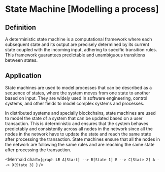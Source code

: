 
# State Machine [Modelling a process]

## Definition

A deterministic state machine is a computational framework where each subsequent state and its output are precisely determined by its current state coupled with the incoming input, adhering to specific transition rules. This framework guarantees predictable and unambiguous transitions between states.

## Application

State machines are used to model processes that can be described as a sequence of states, where the system moves from one state to another based on input. They are widely used in software engineering, control systems, and other fields to model complex systems and processes.

In distributed systems and specially blockchains, state machines are used to model the state of a system that can be updated based on a user transaction. This is deterministic and ensures that the system behaves predictably and consistently across all nodes in the network since all the nodes in the network have to update the state and reach the same state after processing the transaction. State machines ensure that all the nodes in the network are following the same rules and are reaching the same state after processing the transaction.

<Mermaid
  chart={`graph LR
    A[Start] --> B[State 1]
    B --> C[State 2]
    A --> D[State 3]
`}
/>
